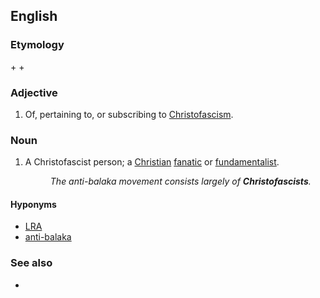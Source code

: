 ==English==

===Etymology===
{{term|Christ}} + {{term|-o-}} + {{term|fascist}}

===Adjective===
{{en-adj|-}}

# {{context|pejorative|lang=en}} Of, pertaining to, or subscribing to [[Christofascism]].

===Noun===
{{en-noun}}

# {{context|pejorative|lang=en}} A Christofascist person; a [[Christian]] [[fanatic]] or [[fundamentalist]].
#: ''The anti-balaka movement consists largely of '''Christofascists'''.''

====Hyponyms====
* [[LRA]]
* [[anti-balaka]]

===See also===
* {{pedia|Christofascism}}